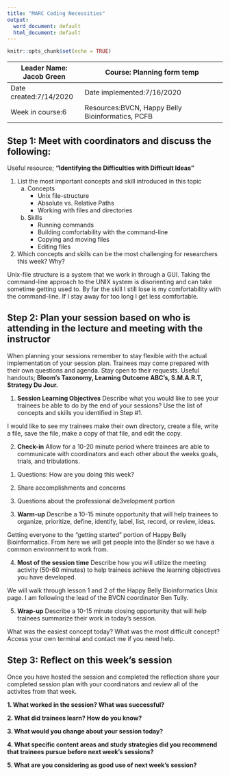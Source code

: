 ```yaml
---
title: "MARC Coding Necessities"
output:
  word_document: default
  html_document: default
---
```


```r
knitr::opts_chunk$set(echo = TRUE)
```

| Leader Name: Jacob Green | Course: Planning form temp                      |
|--------------------------|-------------------------------------------------|
| Date created:7/14/2020   | Date implemented:7/16/2020                      | 
| Week in course:6         | Resources:BVCN, Happy Belly Bioinformatics, PCFB|

## Step 1: Meet with coordinators and discuss the following:
Useful resource; **"Identifying the Difficulties with Difficult Ideas"**

1. List the most important concepts and skill introduced in this topic
    a. Concepts
        * Unix file-structure
        * Absolute vs. Relative Paths
        * Working with files and directories

    b. Skills
        * Running commands
        * Building comfortability with the command-line
        * Copying and moving files
        * Editing files

2. Which concepts and skills can be the most challenging for researchers this week? Why?

Unix-file structure is a system that we work in through a GUI. Taking the command-line approach to the UNIX system is disorienting and can take sometime getting used to. By far the skill I still lose is my comfortability with the command-line. If I stay away for too long I get less comfortable.

## Step 2: Plan your session based on who is attending in the lecture and meeting with the instructor
When planning your sessions remember to stay flexible with the actual implementation of your session plan. Trainees may come prepared with their own questions and agenda. Stay open to their requests. Useful handouts; **Bloom's Taxonomy, Learning Outcome ABC's, S.M.A.R.T, Strategy Du Jour.**

1. **Session Learning Objectives**
Describe what you would like to see your trainees be able to do by the end of your sessions? Use the list of concepts and skills you identified in Step #1. 

I would like to see my trainees make their own directory, create a file, write a file, save the file, make a copy of that file, and edit the copy.

2. **Check-in**
Allow for a 10-20 minute period where trainees are able to communicate with coordinators and each other about the weeks goals, trials, and tribulations.

1) Questions: How are you doing this week? 

2) Share accomplishments and concerns

3) Questions about the professional de3velopment portion

3. **Warm-up**
Describe a 10-15 minute opportunity that will help trainees to organize, prioritize, define, identify, label, list, record, or review, ideas.

Getting everyone to the "getting started" portion of Happy Belly Bioinformatics. From here we will get people into the BInder so we have a common environment to work from.

4. **Most of the session time**
Describe how you will utilize the meeting activity (50-60 minutes) to help trainees achieve the learning objectives you have developed.

We will walk through lesson 1 and 2 of the Happy Belly Bioinformatics Unix page. I am following the lead of the BVCN coordinator Ben Tully.

5. **Wrap-up**
Describe a 10-15 minute closing opportunity that will help trainees summarize their work in today's session. 

What was the easiest concept today?
What was the most difficult concept?
Access your own terminal and contact me if you need help.

## Step 3: Reflect on this week's session
Once you have hosted the session and completed the reflection share your completed session plan with your coordinators and review all of the activites from that week.

**1. What worked in the session? What was successful?**

**2. What did trainees learn? How do you know?**

**3. What would you change about your session today?**

**4. What specific content areas and study strategies did you recommend that trainees pursue before next week's sessions?**

**5. What are you considering as good use of next week's session?**

